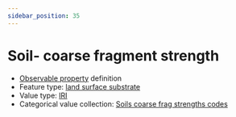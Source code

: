 ```yaml
---
sidebar_position: 35
---
```



# Soil- coarse fragment strength

- [Observable property](/viewers/dawe-vocabs?uri=https://linked.data.gov.au/def/nrm/7739f6d5-06dd-42da-82ae-763fd62ff0f0) definition
- Feature type: [land surface substrate](http://linked.data.gov.au/def/tern-cv/aef12cd6-3826-4988-a54c-8578d3fb4c8d)
- Value type: [IRI](https://w3id.org/tern/ontologies/tern/IRI)
- Categorical value collection: [Soils coarse frag strengths codes](/viewers/dawe-vocabs?uri=https://linked.data.gov.au/def/nrm/1ac1c1c1-5a64-47e4-b593-aabfefd57e46)

<Example
  protocolModule="plot-soil-description"
  observableProperty="https://linked.data.gov.au/def/nrm/7739f6d5-06dd-42da-82ae-763fd62ff0f0"
/>

